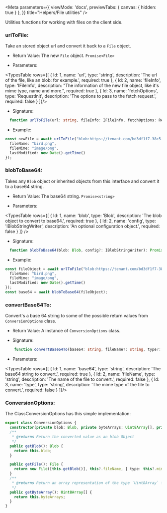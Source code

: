 
<Meta 
  parameters={{
    viewMode: 'docs',
    previewTabs: { canvas: { hidden: true } },
  }}
  title="Helpers/File utilities" />

Utilities functions for working with files on the client side.

### urlToFile:
Take an stored object url and convert it back to a `File` object.

* Return Value: The new `File` object. `Promise<File>`

* Parameters:

<TypesTable rows={[
    {
        Id: 1,
        name: 'url',
        type: 'string',
        description: 'The url of the file, like an blob: for example.',
        required: true
    },
    {
        Id: 2,
        name: 'fileInfo',
        type: 'IFileInfo',
        description: "The information of the new file object, like it's mime type, name and more.",
        required: true
    },
    {
        Id: 3,
        name: 'fetchOptions',
        type: 'RequestInit',
        description: 'The options to pass to the fetch request.',
        required: false
    }
]}/>

* Signature:
```ts dark
  function urlToFile(url: string, fileInfo: IFileInfo, fetchOptions: RequestInit = null): Promise<File>
```	

* Example:

```ts live=true
const newFile = await urlToFile("blob:https://tenant.com/bd3df1f7-38c5-44db-9a97-aa956072ef02", {
  fileName: "bird.png",
  fileMime: "image/png",
  lastModified: new Date().getTime()
});
```

### blobToBase64:
Takes any `Blob` object or inherited objects from this interface and convert it to a base64 string.
 
* Return Value: The base64 string. `Promise<string>`

* Parameters:

<TypesTable rows={[
  {
      Id: 1,
      name: 'blob',
      type: 'Blob',
      description: 'The blob object to convert to base64.',
      required: true
  },
  {
      Id: 2,
      name: 'config',
      type: 'IBlobStringWriter',
      description: 'An optional configuration object.',
      required: false
  }
]} />

* Signature:

```ts dark
  function blobToBase64(blob: Blob, config?: IBlobStringWriter): Promise<string>
```

* Example:

```ts live=true
const fileObject = await urlToFile("blob:https://tenant.com/bd3df1f7-38c5-44db-9a97-aa956072ef02", {
  fileName: "bird.png",
  fileMime: "image/png",
  lastModified: new Date().getTime()
});
const base64 = await blobToBase64(fileObject);
```

### convertBase64To:

Convert's a base 64 string to some of the possible return values from `ConversionOptions` class.

* Return Value: A instance of `ConversionOptions` class.

* Signature:
```ts dark
    function convertBase64To(base64: string, fileName?: string, type?: string): ConversionOptions
```

* Parameters:

<TypesTable rows={[
  {
      Id: 1,
      name: 'base64',
      type: 'string',
      description: 'The base64 string to convert.',
      required: true
  },
  {
      Id: 2,
      name: 'fileName',
      type: 'string',
      description: 'The name of the file to convert.',
      required: false
  },
  {
      Id: 3,
      name: 'type',
      type: 'string',
      description: 'The mime type of the file to convert.',
      required: false
    }
]}/>

### ConversionOptions:

The ClassConversionOptions has this simple implementation:
    
```ts dark
export class ConversionOptions {
  constructor(private blob: Blob, private byteArrays: Uint8Array[], private mimeType: string, private fileName?: string) { }
  /**
   * @returns Return the converted value as an blob Object
   */
  public getBlob(): Blob {
    return this.blob;
  }

  public getFile(): File {
    return new File([this.getBlob()], this?.fileName, { type: this?.mimeType });
  }
  /**
   * @returns Return an array representation of the type `Uint8Array` from the given base64 value.
   */
  public getByteArray(): Uint8Array[] {
    return this.byteArrays;
  }
}
```